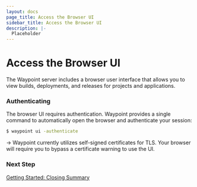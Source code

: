 ```yaml
---
layout: docs
page_title: Access the Browser UI
sidebar_title: Access the Browser UI
description: |-
  Placeholder
---
```


# Access the Browser UI

The Waypoint server includes a browser user interface that allows you to view
builds, deployments, and releases for projects and applications.

### Authenticating

The browser UI requires authentication. Waypoint provides a single
command to automatically open the browser and authenticate your session:

```bash
$ waypoint ui -authenticate
```

-> Waypoint currently utilizes self-signed certificates for TLS. Your browser
will require you to bypass a certificate warning to use the UI.

### Next Step

[Getting Started: Closing Summary](/docs/getting-started/k8s-example-app/summary)
